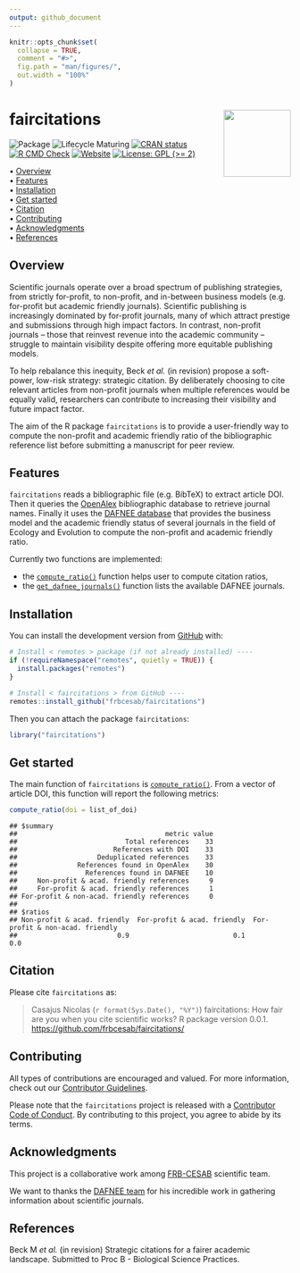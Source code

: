 ```yaml
---
output: github_document
---
```


<!-- README.md is generated from README.Rmd. Please edit that file -->


```r
knitr::opts_chunk$set(
  collapse = TRUE,
  comment = "#>",
  fig.path = "man/figures/",
  out.width = "100%"
)
```



faircitations <img src="man/figures/package-sticker.png" align="right" style="float:right; height:120px;"/>
=========================================================

<!-- badges: start -->
![Package](https://img.shields.io/static/v1?message=Package&logo=r&labelColor=5c5c5c&color=yellowgreen&logoColor=white&label=%20)
![Lifecycle Maturing](https://img.shields.io/badge/Lifecycle-Maturing-007EC6)
[![CRAN status](https://www.r-pkg.org/badges/version/faircitations)](https://CRAN.R-project.org/package=faircitations)
[![R CMD Check](https://github.com/frbcesab/faircitations/actions/workflows/R-CMD-check.yaml/badge.svg)](https://github.com/frbcesab/faircitations/actions/workflows/R-CMD-check.yaml)
[![Website](https://github.com/frbcesab/faircitations/actions/workflows/pkgdown.yaml/badge.svg)](https://github.com/frbcesab/faircitations/actions/workflows/pkgdown.yaml)
[![License: GPL (>= 2)](https://img.shields.io/badge/License-GPL%20%28%3E%3D%202%29-blue.svg)](https://choosealicense.com/licenses/gpl-2.0/)
<!-- badges: end -->



<p align="left">
  • <a href="#overview">Overview</a><br>
  • <a href="#features">Features</a><br>
  • <a href="#installation">Installation</a><br>
  • <a href="#get-started">Get started</a><br>
  • <a href="#citation">Citation</a><br>
  • <a href="#contributing">Contributing</a><br>
  • <a href="#acknowledgments">Acknowledgments</a><br>
  • <a href="#references">References</a>
</p>



## Overview


Scientific journals operate over a broad spectrum of publishing strategies, from
strictly for-profit, to non-profit, and in-between business models (e.g. 
for-profit but academic friendly journals). Scientific publishing is 
increasingly dominated by for-profit journals, many of which attract prestige 
and submissions through high impact factors. In contrast, non-profit journals – 
those that reinvest revenue into the academic community – struggle to maintain 
visibility despite offering more equitable publishing models. 

To help rebalance this inequity, Beck _et al._ (in revision) propose a soft-power, 
low-risk strategy: strategic citation. By deliberately choosing to cite relevant
articles from non-profit journals when multiple references would be equally 
valid, researchers can contribute to increasing their visibility and future 
impact factor.

The aim of the R package `faircitations` is to provide a user-friendly way to 
compute the non-profit and academic friendly ratio of the bibliographic reference
list before submitting a manuscript for peer review.



## Features

`faircitations` reads a bibliographic file (e.g. BibTeX) to extract article DOI. 
Then it queries the [OpenAlex](https://openalex.org) bibliographic database to 
retrieve journal names. Finally it uses the 
[DAFNEE database](https://dafnee.isem-evolution.fr/) that provides the business 
model and the academic friendly status of several journals in the field of 
Ecology and Evolution to compute the non-profit and academic friendly ratio.

Currently two functions are implemented:

- the [`compute_ratio()`](https://frbcesab.github.io/faircitations/reference/compute_ratio.html) function helps user to compute citation ratios,
- the [`get_dafnee_journals()`](https://frbcesab.github.io/faircitations/reference/get_dafnee_journals.html) function lists the available DAFNEE journals.



## Installation

You can install the development version from [GitHub](https://github.com/) with:

```r
# Install < remotes > package (if not already installed) ----
if (!requireNamespace("remotes", quietly = TRUE)) {
  install.packages("remotes")
}

# Install < faircitations > from GitHub ----
remotes::install_github("frbcesab/faircitations")
```

Then you can attach the package `faircitations`:

```r
library("faircitations")
```



## Get started

The main function of `faircitations` is [`compute_ratio()`](https://frbcesab.github.io/faircitations/reference/compute_ratio.html). From a vector of article DOI, this  function will report the following metrics:

```r
compute_ratio(doi = list_of_doi)
```

```
## $summary
##                                     metric value
##                           Total references    33
##                        References with DOI    33
##                    Deduplicated references    33
##               References found in OpenAlex    30
##                 References found in DAFNEE    10
##     Non-profit & acad. friendly references     9
##     For-profit & acad. friendly references     1
## For-profit & non-acad. friendly references     0
## 
## $ratios
## Non-profit & acad. friendly  For-profit & acad. friendly  For-profit & non-acad. friendly 
##                         0.9                          0.1                              0.0 
```


## Citation

Please cite `faircitations` as: 

> Casajus Nicolas (`r format(Sys.Date(), "%Y")`) faircitations: How fair are you
when you cite scientific works? R package version 0.0.1. 
<https://github.com/frbcesab/faircitations/>



## Contributing

All types of contributions are encouraged and valued. For more information, 
check out our [Contributor Guidelines](https://github.com/frbcesab/faircitations/blob/main/CONTRIBUTING.md).

Please note that the `faircitations` project is released with a 
[Contributor Code of Conduct](https://contributor-covenant.org/version/2/1/CODE_OF_CONDUCT.html). 
By contributing to this project, you agree to abide by its terms.



## Acknowledgments

This project is a collaborative work among 
[FRB-CESAB](https://www.fondationbiodiversite.fr/en/about-the-foundation/le-cesab/) 
scientific team.

We want to thanks the [DAFNEE team](https://dafnee.isem-evolution.fr/) for his 
incredible work in gathering information about scientific journals.



## References

Beck M _et al._ (in revision) Strategic citations for a fairer academic landscape. 
Submitted to Proc B - Biological Science Practices.
